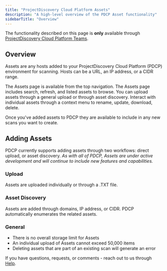 ```yaml
---
title: "ProjectDiscovery Cloud Platform Assets"
description: "A high-level overview of the PDCP Asset functionality"
sidebarTitle: "Overview"
---
```


<Info> The functionality described on this page is **only** available through [ProjectDiscovery Cloud Platform Teams](https://projectdiscovery.io/pricing).</Info>

## Overview
Assets are any hosts added to your ProjectDiscovery Cloud Platform (PDCP) environment for scanning. Hosts can be a URL, an IP address, or a CIDR range. 

The Assets page is available from the top navigation. The Assets page includes search, refresh, and listed assets to browse. You can upload assets through a general upload or through asset discovery. 
Interact with individual assets through a context menu to rename, update, download, delete. 

Once you've added assets to PDCP they are available to include in any new scans you want to create.


## Adding Assets

PDCP currently supports adding assets through two workflows: direct upload, or asset discovery. _As with all of PDCP, Assets are under active development and will continue to include new features and capabilities._ 

### Upload

Assets are uploaded individually or through a .TXT file. 

### Asset Discovery

Assets are added through domains, IP address, or CIDR. PDCP automatically enumerates the related assets. 

### General 

 - There is no overall storage limit for Assets
 - An individual upload of Assets cannot exceed 50,000 items
 - Deleting assets that are part of an existing scan will generate an error

<Note> If you have questions, requests, or comments -  reach out to us through [Help](/help). </Note>
